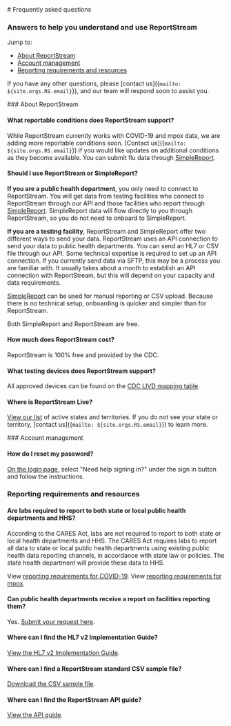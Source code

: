 

<Helmet>
    <title>FAQ | Support</title>
</Helmet>

<div class="rs-hero__index">
# Frequently asked questions

<h3 style={{color: "#71767a"}}>Answers to help you understand and use ReportStream</h3>
</div>

Jump to:
* [About ReportStream](#about-reportstream)
* [Account management](#account-management)
* [Reporting requirements and resources](#reporting-requirements-and-resources)

If you have any other questions, please [contact us]({`mailto: ${site.orgs.RS.email}`}), and our team will respond soon to assist you.

<section>
    ### About ReportStream

#### What reportable conditions does ReportStream support?
While ReportStream currently works with COVID-19 and mpox data, we are adding more reportable conditions soon. [Contact us]({`mailto: ${site.orgs.RS.email}`}) if you would like updates on additional conditions as they become available. You can submit flu data through [SimpleReport](https://www.simplereport.gov/).

#### Should I use ReportStream or SimpleReport?
**If you are a public health department**, you only need to connect to ReportStream. You will get data from testing facilities who connect to ReportStream through our API and those facilities who report through [SimpleReport](https://www.simplereport.gov/). SimpleReport data will flow directly to you through ReportStream, so you do not need to onboard to SimpleReport.

**If you are a testing facility**, ReportStream and SimpleReport offer two different ways to send your data. ReportStream uses an API connection to send your data to public health departments. You can send an HL7 or CSV file through our API.  Some technical expertise is required to set up an API connection. If you currently send data via SFTP, this may be a process you are familiar with. It usually takes about a month to establish an API connection with ReportStream, but this will depend on your capacity and data requirements.

[SimpleReport](https://www.simplereport.gov/) can be used for manual reporting or CSV upload. Because there is no technical setup, onboarding is quicker and simpler than for ReportStream.

Both SimpleReport and ReportStream are free.

#### How much does ReportStream cost?
ReportStream is 100% free and provided by the CDC.

#### What testing devices does ReportStream support?
All approved devices can be found on the [CDC LIVD mapping table](https://www.cdc.gov/csels/dls/livd-codes.html?CDC_AA_refVal=https%3A%2F%2Fwww.cdc.gov%2Fcsels%2Fdls%2Fsars-cov-2-livd-codes.html).

#### Where is ReportStream Live?
[View our list](/product/where-were-live) of active states and territories. If you do not see your state or territory, [contact us]({`mailto: ${site.orgs.RS.email}`}) to learn more.
</section>

<section>
    ### Account management

#### How do I reset my password?
[On the login page](/login), select "Need help signing in?" under the sign in button and follow the instructions.
</section>

<section>
    <h3><a id="reporting-requirements-and-resources"></a>Reporting requirements and resources</h3>

#### Are labs required to report to both state or local public health departments and HHS?
According to the CARES Act, labs are not required to report to both state or local health departments and HHS. The CARES Act requires labs to report all data to state or local public health departments using existing public health data reporting channels, in accordance with state law or policies. The state health department will provide these data to HHS.

View [reporting requirements for COVID-19](https://www.cdc.gov/coronavirus/2019-ncov/lab/reporting-lab-data.html#faqs). View [reporting requirements for mpox](https://www.cdc.gov/poxvirus/mpox/lab-personnel/report-results.html).

#### Can public health departments receive a report on facilities reporting them?
Yes. [Submit your request here](https://app.smartsheetgov.com/b/form/ff33efa457be461c9893301d4c0ec12d).

#### Where can I find the HL7 v2 Implementation Guide?
[View the HL7 v2 Implementation Guide](https://www.nibib.nih.gov/covid-19/radx-tech-program/mars/HL7v2-implementation-guide).

#### Where can I find a ReportStream standard CSV sample file?
[Download the CSV sample file](/assets/csv/ReportStream-StandardCSV-ExampleData-20220509.csv).

#### Where can I find the ReportStream API guide?
[View the API guide](/resources/programmers-guide).
</section>

